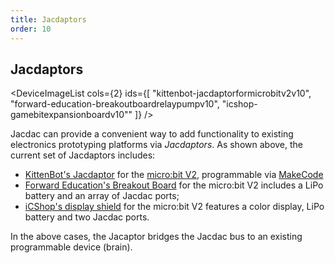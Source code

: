 ```yaml
---
title: Jacdaptors
order: 10
---
```


## Jacdaptors

<DeviceImageList
    cols={2}
    ids={[
        "kittenbot-jacdaptorformicrobitv2v10",
        "forward-education-breakoutboardrelaypumpv10",
        "icshop-gamebitexpansionboardv10""
    ]}
/>

Jacdac can provide a convenient way to add functionality to existing electronics prototyping platforms via _Jacdaptors_. As shown above, the current set of Jacdaptors includes:
- [KittenBot's Jacdaptor](/devices/kittenbot/jacdaptorformicrobitv2v10) for the [micro:bit V2](/devices/microbit-educational-foundation/microbitv2/), programmable via [MakeCode](/clients/makecode)
- [Forward Education's Breakout Board](/devices/forward-education/breakoutboardrelaypumpv10/) for the micro:bit V2 includes a LiPo battery and an array of Jacdac ports;
- [iCShop's display shield](/devices/icshop/gamebitexpansionboardv10.json) for the micro:bit V2 features a color display, LiPo battery and two Jacdac ports.

In the above cases, the Jacaptor bridges the Jacdac bus to an existing programmable device (brain).